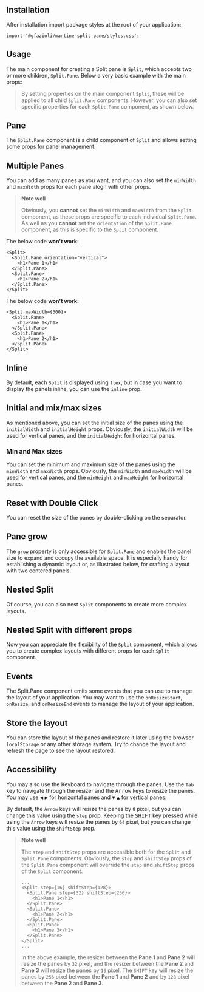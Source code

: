
## Installation

<InstallScript packages="@gfazioli/mantine-split-pane" />

After installation import package styles at the root of your application:

```tsx
import '@gfazioli/mantine-split-pane/styles.css';
```

## Usage

The main component for creating a Split pane is `Split`, which accepts two or more children, `Split.Pane`.
Below a very basic example with the main props:

<Demo data={demos.configurator} />

> By setting properties on the main component `Split`, these will be applied to all child `Split.Pane` components. However, you can also set specific properties for each `Split.Pane` component, as shown below.

## Pane

The `Split.Pane` component is a child component of `Split` and allows setting some props for panel management.

<Demo data={demos.pane} />


## Multiple Panes

You can add as many panes as you want, and you can also set the `minWidth` and `maxWidth` props for each pane alogn with other props.

<Demo data={demos.multiple} />

> **Note well** 
> 
> Obviously, you **cannot** set the `minWidth` and `maxWidth` from the `Split` component, as these props are specific to each individual `Split.Pane`. As well as you **cannot** set the `orientation` of the `Split.Pane` component, as this is specific to the `Split` component.

The below code **won't work**:

```tsx
<Split>
  <Split.Pane orientation="vertical">
    <h1>Pane 1</h1>
  </Split.Pane>
  <Split.Pane>
    <h1>Pane 2</h1>
  </Split.Pane>
</Split>
```

The below code **won't work**:

```tsx
<Split maxWidth={300}>
  <Split.Pane>
    <h1>Pane 1</h1>
  </Split.Pane>
  <Split.Pane>
    <h1>Pane 2</h1>
  </Split.Pane>
</Split>
```

## Inline

By default, each `Split` is displayed using `flex`, but in case you want to display the panels inline, you can use the `inline` prop.

<Demo data={demos.inline} />

## Initial and mix/max sizes

As mentioned above, you can set the initial size of the panes using the `initialWidth` and `initialHeight` props.
Obviously, the `initialWidth` will be used for vertical panes, and the `initialHeight` for horizontal panes.

### Min and Max sizes

You can set the minimum and maximum size of the panes using the `minWidth` and `maxWidth` props.
Obviously, the `minWidth` and `maxWidth` will be used for vertical panes, and the `minHeight` and `maxHeight` for horizontal panes.

<Demo data={demos.initials} />

## Reset with Double Click

You can reset the size of the panes by double-clicking on the separator.

<Demo data={demos.reset} />

## Pane grow

The `grow` property is only accessible for `Split.Pane` and enables the panel size to expand and occupy the available space. It is especially handy for establishing a dynamic layout or, as illustrated below, for crafting a layout with two centered panels.

<Demo data={demos.grow} />

## Nested Split

Of course, you can also nest `Split` components to create more complex layouts.

<Demo data={demos.nested} />

## Nested Split with different props

Now you can appreciate the flexibility of the `Split` component, which allows you to create complex layouts with different props for each `Split` component.

<Demo data={demos.nestedprops} />

## Events

The Split.Pane component emits some events that you can use to manage the layout of your application.
You may want to use the `onResizeStart`, `onResize`, and `onResizeEnd` events to manage the layout of your application.

<Demo data={demos.events} />

## Store the layout

You can store the layout of the panes and restore it later using the browser `localStorage` or any other storage system.
Try to change the layout and refresh the page to see the layout restored.

<Demo data={demos.store} />

## Accessibility

You may also use the Keyboard to navigate through the panes. Use the `Tab` key to navigate through the resizer and the <Kbd>Arrow</Kbd> keys to resize the panes. You may use <Kbd>◀︎</Kbd> <Kbd>▶︎</Kbd>  for horizontal panes and <Kbd>▼</Kbd> <Kbd>▲</Kbd> for vertical panes.

By default, the `Arrow` keys will resize the panes by `8` pixel, but you can change this value using the `step` prop. 
Keeping the <Kbd>SHIFT</Kbd> key pressed while using the `Arrow` keys will resize the panes by `64` pixel, but you can change this value using the `shiftStep` prop.

<Demo data={demos.accessibility} />

> **Note well** 
> 
> The `step` and `shiftStep` props are accessible both for the `Split` and `Split.Pane` components. Obviously, the `step` and `shiftStep` props of the `Split.Pane` component will override the `step` and `shiftStep` props of the `Split` component.
>
> ```tsx
> ...
> <Split step={16} shiftStep={128}>
>   <Split.Pane step={32} shiftStep={256}>
>     <h1>Pane 1</h1>
>   </Split.Pane>
>   <Split.Pane>
>     <h1>Pane 2</h1>
>   </Split.Pane>
>   <Split.Pane>
>     <h1>Pane 3</h1>
>   </Split.Pane>
> </Split>
> ...
> ```
>
> In the above example, the resizer between the **Pane 1** and **Pane 2** will resize the panes by `32` pixel, and the resizer between the **Pane 2** and **Pane 3** will resize the panes by `16` pixel. The `SHIFT` key will resize the panes by `256` pixel between the **Pane 1** and **Pane 2** and by `128` pixel between the **Pane 2** and **Pane 3**.
